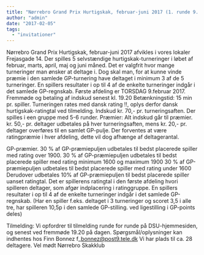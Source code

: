 ```yaml
---
title: "Nørrebro Grand Prix Hurtigskak, februar-juni 2017 (1. runde 9. feb)"
author: "admin"
date: "2017-02-05"
tags: 
  - "invitationer"
---
```


Nørrebro Grand Prix Hurtigskak, februar-juni 2017 afvikles i vores lokaler Frejasgade 14. Der spilles 5 selvstændige hurtigskak-turneringer i løbet af februar, marts, april, maj og juni måned. Det er valgfrit hvor mange turneringer man ønsker at deltage i. Dog skal man, for at kunne vinde præmie i den samlede GP-turnering have deltaget i minimum 3 af de 5 turneringer. En spillers resultater i op til 4 af de enkelte turneringer indgår i det samlede GP-regnskab. Første afdeling er TORSDAG 9.februar 2017. Fremmøde og betaling af indskud senest kl. 19.20 Betænkningstid: 15 min pr. spiller. Turneringen rates med dansk rating !!, oplys derfor dansk hurtigskak-ratingtal ved tilmelding. Indskud kr. 70,- pr. turneringsaften. Der spilles i een gruppe med 5-6 runder. Præmier: Alt indskud går til præmier. kr. 50,- pr. deltager udbetales på hver turneringsaften, mens kr. 20,- pr. deltager overføres til en samlet GP-pulje. Der forventes at være ratingpræmie i hver afdeling, dette vil dog afhænge af deltagerantal.

GP-præmier. 30 % af GP-præmiepuljen udbetales til bedst placerede spiller med rating over 1900. 30 % af GP-præmiepuljen udbetales til bedst placerede spiller med rating minimum 1600 og maximum 1900 30 % af GP-præmiepuljen udbetales til bedst placerede spiller med rating under 1600 Derudover udbetales 10% af GP-præmiepuljen til bedst placerede spiller uanset ratingtal. Det er spillerens ratingtal i den første afdeling hvori spilleren deltager, som afgør indplacering i ratinggruppe. En spillers resultater i op til 4 af de enkelte turneringer indgår i det samlede GP-regnskab. (Har en spiller f.eks. deltaget i 3 turneringer og scoret 3,5 i alle tre, har spilleren 10,5p i den samlede GP-stilling. ved ligestilling i GP-points deles)

Tilmelding: Vi opfordrer til tilmelding runde for runde på DSU-hjemmesiden, og senest ved fremmøde 19.20 på dagen. Spørgsmål/oplysninger kan indhentes hos Finn Bonnez f\_bonnez@post9.tele.dk Vi har plads til ca. 28 deltagere. Vel mødt Nørrebro Skakklub
